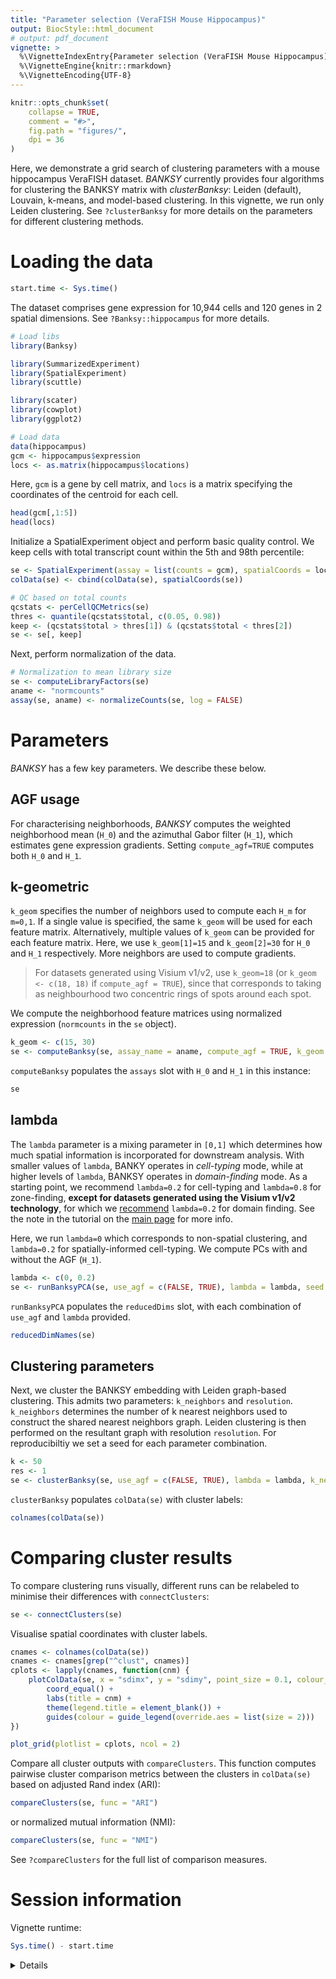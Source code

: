 ```yaml
---
title: "Parameter selection (VeraFISH Mouse Hippocampus)"
output: BiocStyle::html_document
# output: pdf_document
vignette: >
  %\VignetteIndexEntry{Parameter selection (VeraFISH Mouse Hippocampus)}
  %\VignetteEngine{knitr::rmarkdown}
  %\VignetteEncoding{UTF-8}
---
```


```r
knitr::opts_chunk$set(
    collapse = TRUE,
    comment = "#>",
    fig.path = "figures/",
    dpi = 36
)
```

Here, we demonstrate a grid search of clustering parameters with a mouse 
hippocampus VeraFISH dataset. *BANKSY* currently provides four algorithms for 
clustering the BANKSY matrix with *clusterBanksy*: Leiden (default), Louvain,
k-means, and model-based clustering. In this vignette, we run only Leiden 
clustering. See `?clusterBanksy` for more details on the parameters for
different clustering methods.

# Loading the data

```r
start.time <- Sys.time()
```

The dataset comprises gene expression for 10,944 cells and 120 genes in 2 
spatial dimensions. See `?Banksy::hippocampus` for more details.

```r
# Load libs
library(Banksy)

library(SummarizedExperiment)
library(SpatialExperiment)
library(scuttle)

library(scater)
library(cowplot)
library(ggplot2)

# Load data
data(hippocampus)
gcm <- hippocampus$expression
locs <- as.matrix(hippocampus$locations)
```

Here, `gcm` is a gene by cell matrix, and `locs` is a matrix specifying the
coordinates of the centroid for each cell.

```r
head(gcm[,1:5])
head(locs)
```

Initialize a SpatialExperiment object and perform basic quality control. We 
keep cells with total transcript count within the 5th and 98th percentile:

```r
se <- SpatialExperiment(assay = list(counts = gcm), spatialCoords = locs)
colData(se) <- cbind(colData(se), spatialCoords(se))

# QC based on total counts
qcstats <- perCellQCMetrics(se)
thres <- quantile(qcstats$total, c(0.05, 0.98))
keep <- (qcstats$total > thres[1]) & (qcstats$total < thres[2])
se <- se[, keep]
```

Next, perform normalization of the data. 

```r
# Normalization to mean library size
se <- computeLibraryFactors(se)
aname <- "normcounts"
assay(se, aname) <- normalizeCounts(se, log = FALSE)
```

# Parameters

*BANKSY* has a few key parameters. We describe these below. 

## AGF usage

For characterising neighborhoods, *BANKSY* computes the weighted neighborhood 
mean (`H_0`) and the azimuthal Gabor filter (`H_1`), which estimates gene 
expression gradients. Setting `compute_agf=TRUE` computes both `H_0` and `H_1`.

## k-geometric

`k_geom` specifies the number of neighbors used to compute each `H_m` for 
`m=0,1`. If a single value is specified, the same `k_geom` will be used 
for each feature matrix. Alternatively, multiple values of `k_geom` can be 
provided for each feature matrix. Here, we use `k_geom[1]=15` and 
`k_geom[2]=30` for `H_0` and `H_1` respectively. More neighbors are used to 
compute gradients.

> For datasets generated using Visium v1/v2, use `k_geom=18` (or `k_geom <- c(18, 18)` if `compute_agf = TRUE`), since that corresponds to taking as neighbourhood two concentric rings of spots around each spot. 

We compute the neighborhood feature matrices using normalized expression 
(`normcounts` in the `se` object).

```r
k_geom <- c(15, 30)
se <- computeBanksy(se, assay_name = aname, compute_agf = TRUE, k_geom = k_geom)
```

`computeBanksy` populates the `assays` slot with `H_0` and `H_1` in this 
instance:

```r
se
```

## lambda

The `lambda` parameter is a mixing parameter in `[0,1]` which 
determines how much spatial information is incorporated for downstream analysis. 
With smaller values of `lambda`, BANKY operates in *cell-typing* mode, while at
higher levels of `lambda`, BANKSY operates in *domain-finding* mode. As a 
starting point, we recommend `lambda=0.2` for cell-typing and `lambda=0.8` for
zone-finding, **except for datasets generated using the Visium v1/v2 technology**, for which 
we [recommend](https://prabhakarlab.github.io/Banksy/articles/multi-sample.html)
`lambda=0.2` for domain finding. See the note in the tutorial on the 
[main page](https://github.com/prabhakarlab/Banksy) for more info. 

Here, we run `lambda=0` which corresponds to non-spatial 
clustering, and `lambda=0.2` for spatially-informed cell-typing. We compute PCs
with and without the AGF (`H_1`).

```r
lambda <- c(0, 0.2)
se <- runBanksyPCA(se, use_agf = c(FALSE, TRUE), lambda = lambda, seed = 1000)
```

`runBanksyPCA` populates the `reducedDims` slot, with each combination of 
`use_agf` and `lambda` provided. 

```r
reducedDimNames(se)
```

## Clustering parameters

Next, we cluster the BANKSY embedding with Leiden graph-based clustering. This
admits two parameters: `k_neighbors` and `resolution`. `k_neighbors` determines 
the number of k nearest neighbors used to construct the shared nearest 
neighbors graph. Leiden clustering is then performed on the resultant graph 
with resolution `resolution`. For reproducibiltiy we set a seed for each
parameter combination.

```r
k <- 50
res <- 1
se <- clusterBanksy(se, use_agf = c(FALSE, TRUE), lambda = lambda, k_neighbors = k, resolution = res, seed = 1000)
```

`clusterBanksy` populates `colData(se)` with cluster labels:
```r
colnames(colData(se))
```

# Comparing cluster results

To compare clustering runs visually, different runs can be relabeled to 
minimise their differences with `connectClusters`:

```r
se <- connectClusters(se)
```

Visualise spatial coordinates with cluster labels.

```r
cnames <- colnames(colData(se))
cnames <- cnames[grep("^clust", cnames)]
cplots <- lapply(cnames, function(cnm) {
    plotColData(se, x = "sdimx", y = "sdimy", point_size = 0.1, colour_by = cnm) +
        coord_equal() +
        labs(title = cnm) +
        theme(legend.title = element_blank()) +
        guides(colour = guide_legend(override.aes = list(size = 2)))
})

plot_grid(plotlist = cplots, ncol = 2)
```

Compare all cluster outputs with `compareClusters`. This function computes 
pairwise cluster comparison metrics between the clusters in `colData(se)` based 
on adjusted Rand index (ARI):

```r
compareClusters(se, func = "ARI")
```

or normalized mutual information (NMI):

```r
compareClusters(se, func = "NMI")
```

See `?compareClusters` for the full list of comparison measures.

# Session information

Vignette runtime:

```r
Sys.time() - start.time
```

<details>

```r
sessionInfo()
```

</details>
